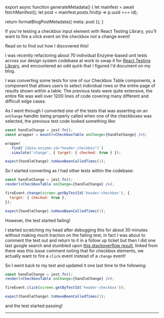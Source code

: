 

export async function generateMetadata() {
  let mainfest = await fetchManifest();
  let post = mainfest.posts.find(p => p.uuid === id);

  return formatBlogPostMetadata({ meta: post });
}

<BlogPage id={id}>


<TLDR>

If you're testing a checkbox input element with React Testing Library, you'll
want to fire a click event on the checkbox _not_ a change event!

Read on to find out how I discovered this!

</TLDR>

I was recently refactoring about 70 individual Enzyme-based unit tests across
our design system codebase at work to swap it for
[React Testing Library](https://testing-library.com/docs/react-testing-library/intro/),
and encountered an odd quirk that I figured I'd document on my blog.

I was converting some tests for one of our Checkbox Table components, a
component that allows users to select individual rows or the entire page of
results shown within a table. The previous tests were quite extensive, the
entire file was well over 1200 lines of code covering many different and
difficult edge cases.

As I went through I converted one of the tests that was asserting on an
`onChange` handler being properly called when one of the checkboxes was
selected, the previous test code looked something like:

```jsx
const handleChange = jest.fn();
const wrapper = mount(<CheckboxTable onChange={handleChange} />);

wrapper
  .find(`[data-enzyme-id="header-checkbox"]`)
  .simulate('change', { target: { checked: true } });

expect(handleChange).toHaveBeenCalledTimes(1);
```

So I started converting as I had other tests within the codebase:

```jsx
const handleChange = jest.fn();
render(<CheckboxTable onChange={handleChange} />);

fireEvent.change(screen.getByTestId('header-checkbox'), {
  target: { checked: true },
});

expect(handleChange).toHaveBeenCalledTimes(1);
```

However, the test started failing!

I started scratching my head after debugging this for about 30 minutes without
making much traction on the failing test, in fact I was about to comment the
test out and return to it in a follow up ticket but then I did one last google
search and stumbled upon
[this stackoverflow result](https://stackoverflow.com/questions/63006476/fireevent-change-does-not-toggle-checkbox),
linked from there was this issue comment noting that for checkbox elements, we
actually want to fire a `click` event instead of a `change` event!

So I went back to my test and updated it one last time to the following:

```jsx
const handleChange = jest.fn();
render(<CheckboxTable onChange={handleChange} />);

fireEvent.click(screen.getByTestId('header-checkbox'));

expect(handleChange).toHaveBeenCalledTimes(1);
```

and the test started passing!

<Spacer />

---

<Spacer />


</BlogPage>